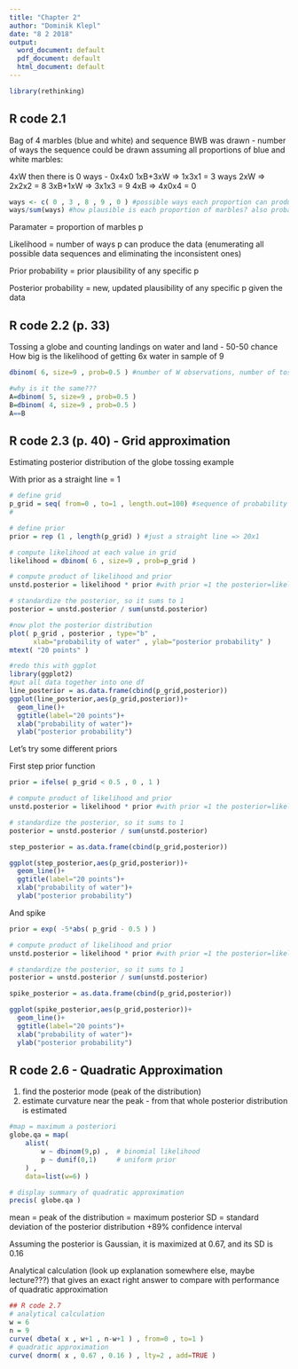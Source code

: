 ```yaml
---
title: "Chapter 2"
author: "Dominik Klepl"
date: "8 2 2018"
output:
  word_document: default
  pdf_document: default
  html_document: default
---
```


```r
library(rethinking)
```

## R code 2.1
Bag of 4 marbles (blue and white) and sequence BWB was drawn - number of ways the sequence could be drawn assuming all proportions of blue and white marbles:

4xW then there is 0 ways - 0x4x0
1xB+3xW => 1x3x1 = 3 ways
2xW => 2x2x2 = 8
3xB+1xW => 3x1x3 = 9
4xB => 4x0x4 = 0

```r
ways <- c( 0 , 3 , 8 , 9 , 0 ) #possible ways each proportion can produce given sequence
ways/sum(ways) #how plausible is each proportion of marbles? also probabilities because they are standardized to add up to 1 together
```

Paramater = proportion of marbles p

Likelihood = number of ways p can produce the data (enumerating all possible data sequences and eliminating the inconsistent ones)

Prior probability = prior plausibility of any specific p

Posterior probability = new, updated plausibility of any specific p given the data

## R code 2.2 (p. 33)
Tossing a globe and counting landings on water and land - 50-50 chance 
How big is the likelihood of getting 6x water in sample of 9
```r
dbinom( 6, size=9 , prob=0.5 ) #number of W observations, number of tosses, probability of water in each toss (tosses are independent)

#why is it the same???
A=dbinom( 5, size=9 , prob=0.5 )
B=dbinom( 4, size=9 , prob=0.5 )
A==B
```

## R code 2.3 (p. 40) - Grid approximation
Estimating posterior distribution of the globe tossing example

With prior as a straight line = 1
```r
# define grid
p_grid = seq( from=0 , to=1 , length.out=100) #sequence of probability of water from 0 (no water) to 1 (only water) using 20 points on the grid
# 

# define prior
prior = rep (1 , length(p_grid) ) #just a straight line => 20x1

# compute likelihood at each value in grid
likelihood = dbinom( 6 , size=9 , prob=p_grid )

# compute product of likelihood and prior
unstd.posterior = likelihood * prior #with prior =1 the posterior=likelihood

# standardize the posterior, so it sums to 1
posterior = unstd.posterior / sum(unstd.posterior)

#now plot the posterior distribution
plot( p_grid , posterior , type="b" ,
      xlab="probability of water" , ylab="posterior probability" )
mtext( "20 points" )

#redo this with ggplot
library(ggplot2)
#put all data together into one df
line_posterior = as.data.frame(cbind(p_grid,posterior))
ggplot(line_posterior,aes(p_grid,posterior))+
  geom_line()+
  ggtitle(label="20 points")+
  xlab("probability of water")+
  ylab("posterior probability") 
```

Let's try some different priors

First step prior function
```r
prior = ifelse( p_grid < 0.5 , 0 , 1 )

# compute product of likelihood and prior
unstd.posterior = likelihood * prior #with prior =1 the posterior=likelihood

# standardize the posterior, so it sums to 1
posterior = unstd.posterior / sum(unstd.posterior)

step_posterior = as.data.frame(cbind(p_grid,posterior))

ggplot(step_posterior,aes(p_grid,posterior))+
  geom_line()+
  ggtitle(label="20 points")+
  xlab("probability of water")+
  ylab("posterior probability") 
```

And spike
```r
prior = exp( -5*abs( p_grid - 0.5 ) )

# compute product of likelihood and prior
unstd.posterior = likelihood * prior #with prior =1 the posterior=likelihood

# standardize the posterior, so it sums to 1
posterior = unstd.posterior / sum(unstd.posterior)

spike_posterior = as.data.frame(cbind(p_grid,posterior))

ggplot(spike_posterior,aes(p_grid,posterior))+
  geom_line()+
  ggtitle(label="20 points")+
  xlab("probability of water")+
  ylab("posterior probability") 
```



## R code 2.6 - Quadratic Approximation
1) find the posterior mode (peak of the distribution)
2) estimate curvature near the peak - from that whole posterior distribution is estimated


```r
#map = maximum a posteriori
globe.qa = map(
    alist(
        w ~ dbinom(9,p) ,  # binomial likelihood
        p ~ dunif(0,1)     # uniform prior
    ) ,
    data=list(w=6) )

# display summary of quadratic approximation
precis( globe.qa )
```
mean = peak of the distribution = maximum posterior
SD = standard deviation of the posterior distribution
+89% confidence interval

Assuming the posterior is Gaussian, it is maximized at 0.67, and its SD is 0.16

Analytical calculation (look up explanation somewhere else, maybe lecture???) that gives an exact right answer to compare with performance of quadratic approximation
```r
## R code 2.7
# analytical calculation
w = 6
n = 9
curve( dbeta( x , w+1 , n-w+1 ) , from=0 , to=1 )
# quadratic approximation
curve( dnorm( x , 0.67 , 0.16 ) , lty=2 , add=TRUE )
```